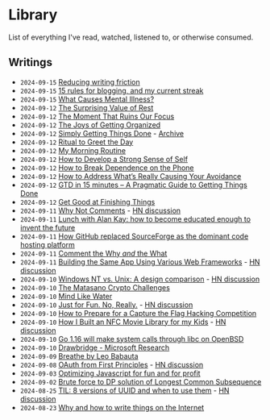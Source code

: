 # Library

List of everything I've read, watched, listened to, or otherwise consumed.

## Writings

- `2024-09-15` [Reducing writing friction](https://qmacro.org/blog/posts/2020/09/11/reducing-writing-friction/)
- `2024-09-15` [15 rules for blogging, and my current streak](https://interconnected.org/home/2020/09/10/streak)
- `2024-09-15` [What Causes Mental Illness?](https://isha.sadhguru.org/en/wisdom/sadhguru-spot/understanding-mental-illness)
- `2024-09-12` [The Surprising Value of Rest](https://zenhabits.net/restful/)
- `2024-09-12` [The Moment That Ruins Our Focus](https://zenhabits.net/moment-to-focus/)
- `2024-09-12` [The Joys of Getting Organized](https://zenhabits.net/joy/)
- `2024-09-12` [Simply Getting Things Done](https://donebeforebrekky.com/simply-getting-things-done/) - [Archive](http://web.archive.org/web/20190328185307/https://donebeforebrekky.com/simply-getting-things-done/)
- `2024-09-12` [Ritual to Greet the Day](https://zenhabits.net/greet/)
- `2024-09-12` [My Morning Routine](https://zenhabits.net/my-morning-routine/)
- `2024-09-12` [How to Develop a Strong Sense of Self](https://zenhabits.net/strong-sense-of-self/)
- `2024-09-12` [How to Break Dependence on the Phone](https://zenhabits.net/break-phone-dependence/)
- `2024-09-12` [How to Address What’s Really Causing Your Avoidance](https://zenhabits.net/whats-causing-your-avoidance/)
- `2024-09-12` [GTD in 15 minutes – A Pragmatic Guide to Getting Things Done](https://hamberg.no/gtd/)
- `2024-09-12` [Get Good at Finishing Things](https://zenhabits.net/finishing/)
- `2024-09-11` [Why Not Comments](https://buttondown.com/hillelwayne/archive/why-not-comments/) - [HN discussion](https://news.ycombinator.com/item?id=41505389)
- `2024-09-11` [Lunch with Alan Kay: how to become educated enough to invent the future](https://futureofcoding.org/notes/alan-kay-lunch)
- `2024-09-11` [How GitHub replaced SourceForge as the dominant code hosting platform](https://graphite.dev/blog/github-monopoly-on-code-hosting)
- `2024-09-11` [Comment the Why *and* the What](https://buttondown.com/hillelwayne/archive/3866bd6e-22c3-4098-92ef-4d47ef287ed8)
- `2024-09-11` [Building the Same App Using Various Web Frameworks](https://eugeneyan.com/writing/web-frameworks/) - [HN discussion](https://news.ycombinator.com/item?id=41507271)
- `2024-09-10` [Windows NT vs. Unix: A design comparison](https://blogsystem5.substack.com/p/windows-nt-vs-unix-design) - [HN discussion](https://news.ycombinator.com/item?id=41490290)
- `2024-09-10` [The Matasano Crypto Challenges](https://blog.pinboard.in/2013/04/the_matasano_crypto_challenges/)
- `2024-09-10` [Mind Like Water](https://zenhabits.net/mind-like-water/)
- `2024-09-10` [Just for Fun. No, Really.](https://justforfunnoreally.dev/) - [HN discussion](https://news.ycombinator.com/item?id=41496725)
- `2024-09-10` [How to Prepare for a Capture the Flag Hacking Competition](https://www.cbtnuggets.com/blog/training/exam-prep/how-to-prepare-for-a-capture-the-flag-hacking-competition)
- `2024-09-10` [How I Built an NFC Movie Library for my Kids](https://simplyexplained.com/blog/how-i-built-an-nfc-movie-library-for-my-kids/) - [HN discussion](https://news.ycombinator.com/item?id=41479141)
- `2024-09-10` [Go 1.16 will make system calls through libc on OpenBSD](https://utcc.utoronto.ca/~cks/space/blog/programming/Go116OpenBSDUsesLibc)
- `2024-09-10` [Drawbridge - Microsoft Research](https://www.microsoft.com/en-us/research/project/drawbridge/)
- `2024-09-09` [Breathe by Leo Babauta](https://zenhabits.net/breathe/)
- `2024-09-08` [OAuth from First Principles](https://stack-auth.com/blog/oauth-from-first-principles) - [HN discussion](https://news.ycombinator.com/item?id=41420783)
- `2024-09-03` [Optimizing Javascript for fun and for profit](https://romgrk.com/posts/optimizing-javascript)
- `2024-09-02` [Brute force to DP solution of Longest Common Subsequence](https://ics.uci.edu/~eppstein/161/960229.html)
- `2024-08-25` [TIL: 8 versions of UUID and when to use them](https://ntietz.com/blog/til-uses-for-the-different-uuid-versions/) - [HN discussion](https://news.ycombinator.com/item?id=41350225)
- `2024-08-23` [Why and how to write things on the Internet](https://www.benkuhn.net/writing/)